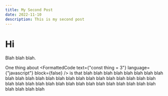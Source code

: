 ```yaml
---
title: My Second Post
date: 2022-11-10
description: This is my second post
---
```


<h1 id="hi">Hi</h1>

Blah blah blah.

One thing about <FormattedCode text={"const thing = 3"} language={"javascript"} block={false} /> is that blah blah blah blah blah blah blah blah blah blah blah blah blah blah blah blah blah blah blah blah blah blah blah blah blah blah blah blah blah blah blah blah blah blah blah blah blah blah blah blah blah blah
